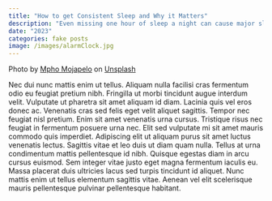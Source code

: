 ```yaml
---
title: "How to get Consistent Sleep and Why it Matters"
description: "Even missing one hour of sleep a night can cause major sleep deprivation. Here is how to prevent that from happening."
date: "2023"
categories: fake posts
image: /images/alarmClock.jpg
---
```


Photo by <a href="https://unsplash.com/@mpho_mojapelo?utm_content=creditCopyText&utm_medium=referral&utm_source=unsplash">Mpho Mojapelo</a> on <a href="https://unsplash.com/photos/pink-bell-alarm-clock-showing-210-I84vGUYGUtQ?utm_content=creditCopyText&utm_medium=referral&utm_source=unsplash">Unsplash</a>
  
Nec dui nunc mattis enim ut tellus. Aliquam nulla facilisi cras fermentum odio eu feugiat pretium nibh. Fringilla ut morbi tincidunt augue interdum velit. Vulputate ut pharetra sit amet aliquam id diam. Lacinia quis vel eros donec ac. Venenatis cras sed felis eget velit aliquet sagittis. Tempor nec feugiat nisl pretium. Enim sit amet venenatis urna cursus. Tristique risus nec feugiat in fermentum posuere urna nec. Elit sed vulputate mi sit amet mauris commodo quis imperdiet. Adipiscing elit ut aliquam purus sit amet luctus venenatis lectus. Sagittis vitae et leo duis ut diam quam nulla. Tellus at urna condimentum mattis pellentesque id nibh. Quisque egestas diam in arcu cursus euismod. Sem integer vitae justo eget magna fermentum iaculis eu. Massa placerat duis ultricies lacus sed turpis tincidunt id aliquet. Nunc mattis enim ut tellus elementum sagittis vitae. Aenean vel elit scelerisque mauris pellentesque pulvinar pellentesque habitant.